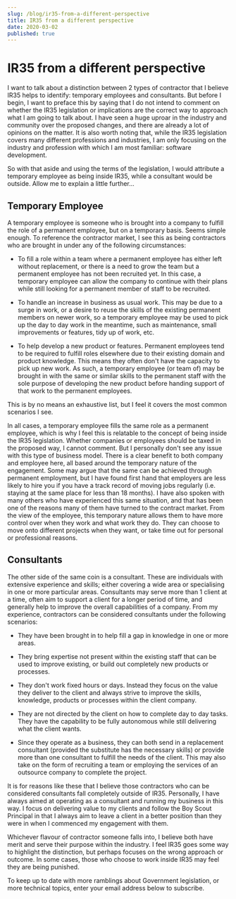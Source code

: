```yaml
---
slug: /blog/ir35-from-a-different-perspective
title: IR35 from a different perspective
date: 2020-03-02
published: true
---
```


# IR35 from a different perspective
I want to talk about a distinction between 2 types of contractor that I believe IR35 helps to identify: temporary employees and consultants. But before I begin, I want to preface this by saying that I do not intend to comment on whether the IR35 legislation or implications are the correct way to approach what I am going to talk about. I have seen a huge uproar in the industry and community over the proposed changes, and there are already a lot of opinions on the matter. It is also worth noting that, while the IR35 legislation covers many different professions and industries, I am only focusing on the industry and profession with which I am most familiar: software development.


So with that aside and using the terms of the legislation, I would attribute a temporary employee as being inside IR35, while a consultant would be outside. Allow me to explain a little further...

## Temporary Employee
A temporary employee is someone who is brought into a company to fulfill the role of a permanent employee, but on a temporary basis. Seems simple enough. To reference the contractor market, I see this as being contractors who are brought in under any of the following circumstances:
* To fill a role within a team where a permanent employee has either left without replacement, or there is a need to grow the team but a permanent employee has not been recruited yet. In this case, a temporary employee can allow the company to continue with their plans while still looking for a permanent member of staff to be recruited.

* To handle an increase in business as usual work. This may be due to a surge in work, or a desire to reuse the skills of the existing permanent members on newer work, so a temporary employee may be used to pick up the day to day work in the meantime, such as maintenance, small improvements or features, tidy up of work, etc.

* To help develop a new product or features. Permanent employees tend to be required to fulfill roles elsewhere due to their existing domain and product knowledge. This means they often don't have the capacity to pick up new work. As such, a temporary employee (or team of) may be brought in with the same or similar skills to the permanent staff with the sole purpose of developing the new product before handing support of that work to the permanent employees.

This is by no means an exhaustive list, but I feel it covers the most common scenarios I see.


In all cases, a temporary employee fills the same role as a permanent employee, which is why I feel this is relatable to the concept of being inside the IR35 legislation. Whether companies or employees should be taxed in the proposed way, I cannot comment. But I personally don't see any issue with this type of business model. There is a clear benefit to both company and employee here, all based around the temporary nature of the engagement. Some may argue that the same can be achieved through permanent employment, but I have found first hand that employers are less likely to hire you if you have a track record of moving jobs regularly (i.e. staying at the same place for less than 18 months). I have also spoken with many others who have experienced this same situation, and that has been one of the reasons many of them have turned to the contract market. From the view of the employee, this temporary nature allows them to have more control over when they work and what work they do. They can choose to move onto different projects when they want, or take time out for personal or professional reasons.

## Consultants
The other side of the same coin is a consultant. These are individuals with extensive experience and skills; either covering a wide area or specialising in one or more particular areas. Consultants may serve more than 1 client at a time, often aim to support a client for a longer period of time, and generally help to improve the overall capabilities of a company. From my experience, contractors can be considered consultants under the following scenarios:
* They have been brought in to help fill a gap in knowledge in one or more areas.

* They bring expertise not present within the existing staff that can be used to improve existing, or build out completely new products or processes.

* They don't work fixed hours or days. Instead they focus on the value they deliver to the client and always strive to improve the skills, knowledge, products or processes within the client company.

* They are not directed by the client on how to complete day to day tasks. They have the capability to be fully autonomous while still delivering what the client wants.

* Since they operate as a business, they can both send in a replacement consultant (provided the substitute has the necessary skills) or provide more than one consultant to fulfill the needs of the client. This may also take on the form of recruiting a team or employing the services of an outsource company to complete the project.

It is for reasons like these that I believe those contractors who can be considered consultants fall completely outside of IR35. Personally, I have always aimed at operating as a consultant and running my business in this way. I focus on delivering value to my clients and follow the Boy Scout Principal in that I always aim to leave a client in a better position than they were in when I commenced my engagement with them.


Whichever flavour of contractor someone falls into, I believe both have merit and serve their purpose within the industry. I feel IR35 goes some way to highlight the distinction, but perhaps focuses on the wrong approach or outcome. In some cases, those who choose to work inside IR35 may feel they are being punished.


To keep up to date with more ramblings about Government legislation, or more technical topics, enter your email address below to subscribe.